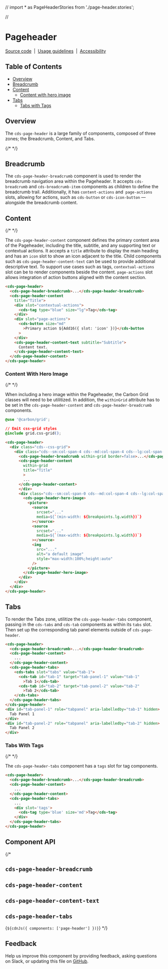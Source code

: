 // import * as PageHeaderStories from './page-header.stories';

// <Meta of={PageHeaderStories} />

# Pageheader

[Source code](https://github.com/carbon-design-system/carbon/tree/main/packages/web-components/src/components/page-header)
&nbsp;|&nbsp;
[Usage guidelines](https://www.carbondesignsystem.com/components/page-header/usage)
&nbsp;|&nbsp;
[Accessibility](https://www.carbondesignsystem.com/components/page-header/accessibility)

## Table of Contents

- [Overview](#overview)
- [Breadcrumb](#breadcrumb)
- [Content](#content)
  - [Content with hero image](#content-with-hero-image)
- [Tabs](#tabs)
  - [Tabs with Tags](#tabs-with-tags)

## Overview

The `cds-page-header` is a large family of components, composed of three zones; the Breadcrumb, Content, and Tabs.

{/* <Canvas of={PageHeaderStories.Default} /> */}

## Breadcrumb

The `cds-page-header-breadcrumb` component is used to render the breadcrumb navigation area within the Pageheader.
It accepts `cds-breadcrumb` and `cds-breadcrumb-item` components as children to define the breadcrumb trail. Additionally, it has
`content-actions` and` page-actions` slots, allowing for actions, such as `cds-button` or `cds-icon-button` — alongside
the breadcrumb content.

## Content

{/* <Canvas of={PageHeaderStories.ContentWithContextualActionsAndPageActions} /> */}

The `cds-page-header-content` component defines the primary content area of the Pageheader, including the title, subtitle, and
any supporting text or contextual actions. It accepts a `title` attribute to display the main heading and has an `icon` slot
to show an icon adjacent to the title. Child components such as `cds-page-header-content-text` can be used to provide additional descriptive text.
To support use cases such as tags, `contextual-actions` slot can be to render components beside the content.
`page-actions` slot allows integration of action buttons aligned with the content section.

```html
<cds-page-header>
  <cds-page-header-breadcrumb>...</cds-page-header-breadcrumb>
  <cds-page-header-content
    title="Title">
    <div slot="contextual-actions">
      <cds-tag type="blue" size="lg">Tag</cds-tag>
    </div>
    <div slot="page-actions">
      <cds-button size="md"
        >Primary action ${Add16({ slot: 'icon' })}</cds-button
      >
    </div>
    <cds-page-header-content-text subtitle="Subtitle">
      Content text.
    </cds-page-header-content-text>
  </cds-page-header-content>
</cds-page-header>
```

### Content With Hero Image

{/* <Canvas of={PageHeaderStories.ContentWithHeroImage} /> */}

When including a hero image within the Pageheader, the Carbon Grid classes will need to be utilitized. In addition,
the `withinGrid` attribute has to be set in the `cds-page-header-content` and `cds-page-header-breadcrumb` components.

```css
@use '@carbon/grid';

// Emit css-grid styles
@include grid.css-grid();
```

```html
<cds-page-header>
  <div class="cds--css-grid">
    <div class="cds--sm:col-span-4 cds--md:col-span-4 cds--lg:col-span-8 cds--css-grid-column">
      <cds-page-header-breadcrumb within-grid border=false>...</cds-page-header-breadcrumb>
      <cds-page-header-content
        within-grid
        title="Title"
        >
        ...
      </cds-page-header-content>
      </div>
      <div class="cds--sm:col-span-0 cds--md:col-span-4 cds--lg:col-span-8 cds--css-grid-column">
        <cds-page-header-hero-image>
          <picture>
            <source
              srcset="..."
              media=${`(min-width: ${breakpoints.lg.width})`}
            ></source>
            <source
              srcset="..."
              media=${`(max-width: ${breakpoints.lg.width})`}
            ></source>
            <img
              src="..."
              alt="a default image"
              style="max-width:100%;height:auto"
            />
          </picture>
        </cds-page-header-hero-image>
      </div>
    </div>
  </div>
</cds-page-header>
```

## Tabs

To render the Tabs zone, utilitize the `cds-page-header-tabs` component, passing in the `cds-tabs` and `cds-tab` components
as within its `tabs` slot. Then set up the corresponding tab panel elements outside of `cds-page-header`.

```html
<cds-page-header>
  <cds-page-header-breadcrumb>...</cds-page-header-breadcrumb>
  <cds-page-header-content>
    ...
  </cds-page-header-content>
  <cds-page-header-tabs>
    <cds-tabs slot="tabs" value="tab-1">
      <cds-tab id="tab-1" target="tab-panel-1" value="tab-1"
        >Tab 1</cds-tab>
      <cds-tab id="tab-2" target="tab-panel-2" value="tab-2"
        >Tab 2</cds-tab>
    </cds-tabs>
  </cds-page-header-tabs>
</cds-page-header>
<div id="tab-panel-1" role="tabpanel" aria-labelledby="tab-1" hidden>
  Tab Panel 1
</div>
<div id="tab-panel-2" role="tabpanel" aria-labelledby="tab-2" hidden>
  Tab Panel 2
</div>
```

### Tabs With Tags

{/* <Canvas of={PageHeaderStories.TabBarWithTabsAndTags} /> */}

The `cds-page-header-tabs` component has a `tags` slot for tag components.

```html
<cds-page-header>
  <cds-page-header-breadcrumb>...</cds-page-header-breadcrumb>
  <cds-page-header-content>
    ...
  </cds-page-header-content>
  <cds-page-header-tabs>
    ...
    <div slot='tags'>
      <cds-tag type='blue' size='md'>Tag</cds-tag>
    </div>
  </cds-page-header-tabs>
</cds-page-header>
```

## Component API

{/* <ArgTypes of="cds-page-header" />

## `cds-page-header-breadcrumb`

<ArgTypes of="cds-page-header-breadcrumb" />

## `cds-page-header-content`

<ArgTypes of="cds-page-header-content" />

## `cds-page-header-content-text`

<ArgTypes of="cds-page-header-content-text" />

## `cds-page-header-tabs`

<ArgTypes of="cds-page-header-tabs" />

<Markdown>{`${cdnJs({ components: ['page-header'] })}`}</Markdown> */}

## Feedback

Help us improve this component by providing feedback, asking questions on Slack,
or updating this file on
[GitHub](https://github.com/carbon-design-system/carbon/edit/main/packages/web-components/src/components/page-header/page-header.mdx).
